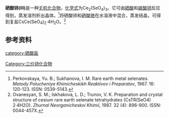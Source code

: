 {{chembox
| Name = 硒酸铈(III)
|CustomizedImage=[[File:2.svg|File:2.svg]][[File:Ce3+.svg|File:Ce3+.svg]]<br />[[File:3.svg|File:3.svg]][[File:Selenate.png|79px]]
| IUPACName = 硒酸铈(III)
| OtherNames = 硒酸亚铈
| Section1 = {{Chembox Identifiers
| SMILES = 
| CASNo = 13454-73-4
| CASNo_Ref = {{cascite|correct|CAS}}
| CASNo_Comment = 无水
| CASNo2 = 23653-34-1
| CASNo2_Ref = {{cascite|correct|CAS}}
| CASNo2_Comment =  五水
| ChemSpiderID = 
| RTECS = 
  }}
| Section2 = {{Chembox Properties
| Formula = Ce<sub>2</sub>(SeO<sub>4</sub>)<sub>3</sub>
| MolarMass = 709.121
| Appearance = 
| Density = 4.456g/cm<sup>3</sup>（八水）<ref name=hxhg>化学化工物性数据手册（无机卷）.刘光启 等主编.化学工业出版社.16.2 硒酸盐.P<sub>569</sub></ref>
| Solubility = 39.5g(0℃)<br />2.51(100℃)
| MeltingPt = 
| BoilingPt = 
| RefractIndex = 
  }}
| Section3 = {{Chembox Structure
| MolShape = 
| CrystalStruct =
| Dipole =
  }}
| Section7 = {{Chembox Hazards
| ExternalMSDS =
| MainHazards = 
| NFPA-H = 
| NFPA-R =  | Other=
| NFPA-F = 
| RPhrases = 
| SPhrases = 
  }}
| Section8 = {{Chembox Related
| OtherAnions = [[亚硒酸铈(III)|亚硒酸铈(III)]]<br />[[硫酸铈(III)|硫酸铈(III)]]
| OtherCations = 
| OtherCpds = 
  }}
}}
'''硒酸铈(III)'''是一种[[无机化合物|无机化合物]]，[[化学式|化学式]]为Ce<sub>2</sub>(SeO<sub>4</sub>)<sub>3</sub>。它可由[[硒酸|硒酸]]和[[碳酸铈|碳酸铈]]反应得到，蒸发溶剂析出晶体。<ref>Perkovskaya, Yu. B.; Sukhanova, I. M. Rare earth metal selenates. ''Metody Polucheniya Khimicheskikh Reaktivov i Preparatov'', 1967. 16: 120-123. ISSN: 0539-5143.</ref>将硒酸铈和[[硒酸铯|硒酸铯]]在水溶液中混合，蒸发结晶，可得到复盐CsCe(SeO<sub>4</sub>)<sub>2</sub>·4H<sub>2</sub>O。<ref>Ovanesyan, S. M.; Iskhakova, L. D.; Trunov, V. K. Preparation and crystal structure of cesium rare earth selenate tetrahydrates (CsTR(SeO4)​2·4H2O). ''Zhurnal Neorganicheskoi Khimii'', 1987. 32 (4): 896-900. ISSN: 0044-457X.</ref>

==参考资料==
{{reflist}}

[[category:硒酸盐|category:硒酸盐]]
[[Category:三价铈化合物|Category:三价铈化合物]]
{{无机化合物小作品}}